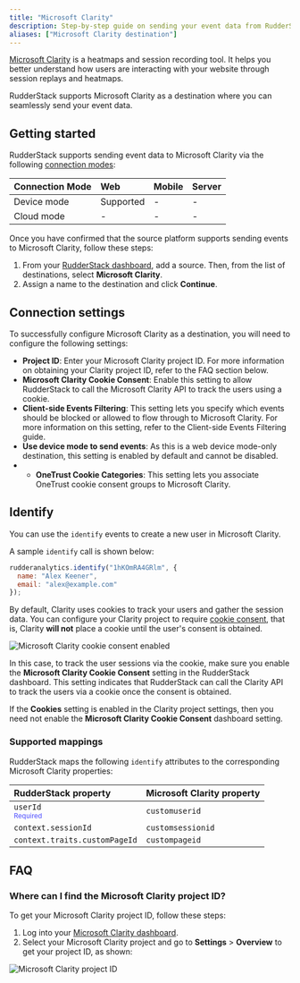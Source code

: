 ```yaml
---
title: "Microsoft Clarity"
description: Step-by-step guide on sending your event data from RudderStack to Microsoft Clarity.
aliases: ["Microsoft Clarity destination"]
---
```


[Microsoft Clarity](https://clarity.microsoft.com/) is a heatmaps and session recording tool. It helps you better understand how users are interacting with your website through session replays and heatmaps.

RudderStack supports Microsoft Clarity as a destination where you can seamlessly send your event data.

## Getting started

RudderStack supports sending event data to Microsoft Clarity via the following <a href="https://rudderstack.com/docs/rudderstack-cloud/rudderstack-connection-modes/">connection modes</a>:

| Connection Mode | Web | Mobile | Server |
| :--- | :--- | :--- | :--- |
| Device mode | Supported | - | - |
| Cloud mode | -  | - | - |

Once you have confirmed that the source platform supports sending events to Microsoft Clarity, follow these steps:

1. From your [RudderStack dashboard](https://app.rudderstack.com/), add a source. Then, from the list of destinations, select **Microsoft Clarity**.
2. Assign a name to the destination and click **Continue**.

## Connection settings

To successfully configure Microsoft Clarity as a destination, you will need to configure the following settings:

- **Project ID**: Enter your Microsoft Clarity project ID. For more information on obtaining your Clarity project ID, refer to the <Link to="#faq">FAQ</Link> section below.
- **Microsoft Clarity Cookie Consent**: Enable this setting to allow RudderStack to call the Microsoft Clarity API to track the users using a cookie.
- **Client-side Events Filtering**: This setting lets you specify which events should be blocked or allowed to flow through to Microsoft Clarity. For more information on this setting, refer to the <Link to="/sources/sdks/event-filtering/">Client-side Events Filtering</Link> guide.
- **Use device mode to send events**: As this is a <Link to="https://www.rudderstack.com/docs/destinations/rudderstack-connection-modes/#device-mode">web device mode</Link>-only destination, this setting is enabled by default and cannot be disabled.
- - **OneTrust Cookie Categories**: This setting lets you associate <Link to="/sources/sdks/rudderstack-javascript-sdk/consent-managers/onetrust/">OneTrust</Link> cookie consent groups to Microsoft Clarity.

## Identify

You can use the <Link to="/event-spec/standard-events/identify/">`identify`</Link> events to create a new user in Microsoft Clarity.

A sample `identify` call is shown below:

```javascript
rudderanalytics.identify("1hKOmRA4GRlm", {
  name: "Alex Keener",
  email: "alex@example.com"
});
```

By default, Clarity uses cookies to track your users and gather the session data. You can configure your Clarity project to require <a href="https://learn.microsoft.com/en-us/clarity/cookie-consent">cookie consent</a>, that is, Clarity **will not** place a cookie until the user's consent is obtained.

<img src="../../assets/event-stream-destinations/clarity-cookie-consent.png" alt="Microsoft Clarity cookie consent enabled" />

<br />

In this case, to track the user sessions via the cookie, make sure you enable the **Microsoft Clarity Cookie Consent** setting in the RudderStack dashboard. This setting indicates that RudderStack can call the Clarity API to track the users via a cookie once the consent is obtained.

<div class="infoBlock">
If the <strong>Cookies</strong> setting is enabled in the Clarity project settings, then you need not enable the <strong>Microsoft Clarity Cookie Consent</strong> dashboard setting.
</div>

### Supported mappings

RudderStack maps the following `identify` attributes to the corresponding Microsoft Clarity properties:

| RudderStack property | Microsoft Clarity property | 
| :-----| :------| 
| `userId` <br/> <span style="color: #4D4DFF;font-size:12px;">Required</span> | `customuserid` |
| `context.sessionId` | `customsessionid` |
| `context.traits.customPageId` | `custompageid` |

## FAQ

### Where can I find the Microsoft Clarity project ID?

To get your Microsoft Clarity project ID, follow these steps:

1. Log into your <a href="https://clarity.microsoft.com/projects">Microsoft Clarity dashboard</a>.
2. Select your Microsoft Clarity project and go to **Settings** > **Overview** to get your project ID, as shown:

<img src="../../assets/event-stream-destinations/clarity-project-id.png" alt="Microsoft Clarity project ID" />